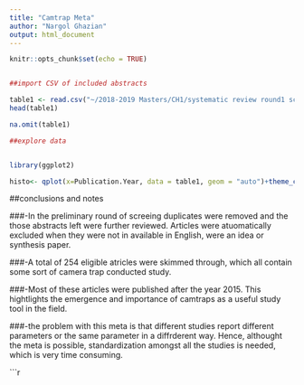 ```yaml
---
title: "Camtrap Meta"
author: "Nargol Ghazian"
output: html_document
---
```


```r
knitr::opts_chunk$set(echo = TRUE)
```

```r

```

```r
##import CSV of included abstracts

table1 <- read.csv("~/2018-2019 Masters/CH1/systematic review round1 screening.csv")
head(table1)

na.omit(table1)
```

```r
##explore data



```

```r
library(ggplot2)

histo<- qplot(x=Publication.Year, data = table1, geom = "auto")+theme_classic()
```

##conclusions and notes

###-In the preliminary round of screeing duplicates were removed and the those abstracts left were further reviewed. Articles were atuomatically excluded when they were not in available in English, were an idea or synthesis paper.

###-A total of 254 eligible atricles were skimmed through, which all contain some sort of camera trap conducted study.

###-Most of these articles were published after the year 2015. This hightlights the emergence and importance of camtraps as a useful study tool in the field.

###-the problem with this meta is that different studies report different parameters or the same parameter in a diffrderent way. Hence, althought the meta is possible, standardization amongst all the studies is needed, which is very time consuming. 



```r
